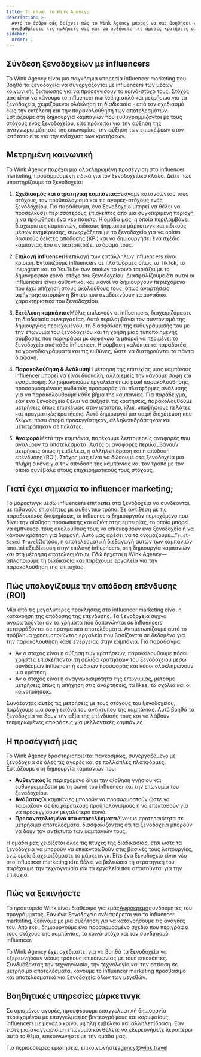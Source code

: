 ```yaml
---
title: Τι είναι το Wink Agency;
description: >-
  Αυτό το άρθρο σάς δείχνει πώς το Wink Agency μπορεί να σας βοηθήσει να
  αναβαθμίσετε τις πωλήσεις σας και να αυξήσετε τις άμεσες κρατήσεις σας.
sidebar:
  order: 1
---
```


## Σύνδεση ξενοδοχείων με influencers

Το Wink Agency είναι μια παγκόσμια υπηρεσία influencer marketing που βοηθά τα ξενοδοχεία να συνεργάζονται με influencers των μέσων κοινωνικής δικτύωσης για να προσεγγίσουν το κοινό-στόχο τους. Στόχος μας είναι να κάνουμε το influencer marketing απλό και μετρήσιμο για τα ξενοδοχεία, χειριζόμενοι ολόκληρη τη διαδικασία - από τον σχεδιασμό έως την εκτέλεση και την παρακολούθηση των αποτελεσμάτων. Εστιάζουμε στη δημιουργία καμπανιών που ευθυγραμμίζονται με τους στόχους ενός ξενοδοχείου, είτε πρόκειται για την αύξηση της αναγνωρισιμότητας της επωνυμίας, την αύξηση των επισκέψεων στον ιστότοπο είτε για την ενίσχυση των κρατήσεων.

## Μετρημένη κοινωνική

Το Wink Agency παρέχει μια ολοκληρωμένη προσέγγιση στο influencer marketing, προσαρμοσμένη ειδικά για τον ξενοδοχειακό κλάδο. Δείτε πώς υποστηρίζουμε τα ξενοδοχεία:

1. **Σχεδιασμός και στρατηγική καμπάνιας**Ξεκινάμε κατανοώντας τους στόχους, τον προϋπολογισμό και τις αγορές-στόχους ενός ξενοδοχείου. Για παράδειγμα, ένα ξενοδοχείο μπορεί να θέλει να προσελκύσει περισσότερους επισκέπτες από μια συγκεκριμένη περιοχή ή να προωθήσει ένα νέο πακέτο. Η ομάδα μας, η οποία περιλαμβάνει διαχειριστές καμπανιών, ειδικούς ψηφιακού μάρκετινγκ και ειδικούς μέσων ενημέρωσης, συνεργάζεται με το ξενοδοχείο για να ορίσει βασικούς δείκτες απόδοσης (KPI) και να δημιουργήσει ένα σχέδιο καμπάνιας που αντικατοπτρίζει το όραμά τους.

2. **Επιλογή influencer**Η επιλογή των κατάλληλων influencers είναι κρίσιμη. Εντοπίζουμε influencers σε πλατφόρμες όπως το TikTok, το Instagram και το YouTube των οποίων το κοινό ταιριάζει με το δημογραφικό κοινό-στόχο του ξενοδοχείου. Διασφαλίζουμε ότι αυτοί οι influencers είναι αυθεντικοί και ικανοί να δημιουργούν περιεχόμενο που έχει απήχηση στους ακολούθους τους, όπως αναρτήσεις αφήγησης ιστοριών ή βίντεο που αναδεικνύουν τα μοναδικά χαρακτηριστικά του ξενοδοχείου.

3. **Εκτέλεση καμπάνιας**Μόλις επιλεγούν οι influencers, διαχειριζόμαστε τη διαδικασία συνεργασίας. Αυτό περιλαμβάνει τον συντονισμό της δημιουργίας περιεχομένου, τη διασφάλιση της ευθυγράμμισής του με την επωνυμία του ξενοδοχείου και τη χρήση μιας τυποποιημένης σύμβασης που περιγράφει με σαφήνεια τι μπορεί να περιμένει το ξενοδοχείο από κάθε influencer. Η σύμβαση καλύπτει τα παραδοτέα, τα χρονοδιαγράμματα και τις ευθύνες, ώστε να διατηρούνται τα πάντα διαφανή.

4. **Παρακολούθηση & Ανάλυση**Η μέτρηση της επιτυχίας μιας καμπάνιας influencer μπορεί να είναι δύσκολη, αλλά εμείς την κάνουμε σαφή και εφαρμόσιμη. Χρησιμοποιούμε εργαλεία όπως pixel παρακολούθησης, προσαρμοσμένους κωδικούς προσφοράς και πλατφόρμες ανάλυσης για να παρακολουθούμε κάθε βήμα της καμπάνιας. Για παράδειγμα, εάν ένα ξενοδοχείο θέλει να αυξήσει τις κρατήσεις, παρακολουθούμε μετρήσεις όπως επισκέψεις στον ιστότοπο, κλικ, υποψήφιους πελάτες και πραγματικές κρατήσεις. Αυτό δημιουργεί μια σαφή διοχέτευση που δείχνει πόσα άτομα προσεγγίστηκαν, αλληλεπιδράστηκαν και μετατράπηκαν σε πελάτες.

5. **Αναφορά**Μετά την καμπάνια, παρέχουμε λεπτομερείς αναφορές που αναλύουν τα αποτελέσματα. Αυτές οι αναφορές περιλαμβάνουν μετρήσεις όπως η εμβέλεια, η αλληλεπίδραση και η απόδοση επένδυσης (ROI). Στόχος μας είναι να δώσουμε στα ξενοδοχεία μια πλήρη εικόνα για την απόδοση της καμπάνιας και τον τρόπο με τον οποίο συνέβαλε στους επιχειρηματικούς τους στόχους.

## Γιατί έχει σημασία το influencer marketing;

Το μάρκετινγκ μέσω influencers επιτρέπει στα ξενοδοχεία να συνδέονται με πιθανούς επισκέπτες με αυθεντικό τρόπο. Σε αντίθεση με τις παραδοσιακές διαφημίσεις, οι influencers δημιουργούν περιεχόμενο που δίνει την αίσθηση προσωπικής και αξιόπιστης εμπειρίας, το οποίο μπορεί να εμπνεύσει τους ακολούθους τους να επισκεφθούν ένα ξενοδοχείο ή να κάνουν κράτηση για διαμονή. Αυτό μας αρέσει να το ονομάζουμε...`Trust-Based Travel`Ωστόσο, η αποτελεσματική διεξαγωγή αυτών των καμπανιών απαιτεί εξειδίκευση στην επιλογή influencers, στη δημιουργία καμπανιών και στη μέτρηση αποτελεσμάτων. Εδώ έρχεται η Wink Agency—απλοποιούμε τη διαδικασία και παρέχουμε εργαλεία για την παρακολούθηση της επιτυχίας.

## Πώς υπολογίζουμε την απόδοση επένδυσης (ROI)

Μία από τις μεγαλύτερες προκλήσεις στο influencer marketing είναι η κατανόηση της απόδοσης της επένδυσης. Τα ξενοδοχεία συχνά αναρωτιούνται αν τα χρήματα που δαπανώνται σε influencers μεταφράζονται σε πραγματικά αποτελέσματα. Αντιμετωπίζουμε αυτό το πρόβλημα χρησιμοποιώντας εργαλεία που βασίζονται σε δεδομένα για την παρακολούθηση κάθε ενέργειας στην καμπάνια. Για παράδειγμα:

* Αν ο στόχος είναι η αύξηση των κρατήσεων, παρακολουθούμε πόσοι χρήστες επισκέπτονται τη σελίδα κρατήσεων του ξενοδοχείου μέσω συνδέσμων influencer ή κωδικών προσφοράς και πόσοι ολοκληρώνουν μια κράτηση.
* Αν ο στόχος είναι η αναγνωρισιμότητα της επωνυμίας, μετράμε μετρήσεις όπως η απήχηση στις αναρτήσεις, τα likes, τα σχόλια και οι κοινοποιήσεις.

Συνδέοντας αυτές τις μετρήσεις με τους στόχους του ξενοδοχείου, παρέχουμε μια σαφή εικόνα του αντίκτυπου της καμπάνιας. Αυτό βοηθά τα ξενοδοχεία να δουν την αξία της επένδυσής τους και να λάβουν τεκμηριωμένες αποφάσεις για μελλοντικές καμπάνιες.

## Η προσέγγισή μας

Το Wink Agency δραστηριοποιείται παγκοσμίως, συνεργαζόμενο με ξενοδοχεία σε όλες τις αγορές και σε πολλαπλές πλατφόρμες. Εστιάζουμε στη δημιουργία καμπανιών που:

* **Αυθεντικός**Το περιεχόμενο δίνει την αίσθηση γνήσιου και ευθυγραμμίζεται με τη φωνή του influencer και την επωνυμία του ξενοδοχείου.
* **Ανάβατος**Οι καμπάνιες μπορούν να προσαρμοστούν ώστε να ταιριάζουν σε διαφορετικούς προϋπολογισμούς ή να επεκταθούν για να προσεγγίσουν μεγαλύτερο κοινό.
* **Προσανατολισμένο στα αποτελέσματα**Δίνουμε προτεραιότητα σε μετρήσιμα αποτελέσματα, διασφαλίζοντας ότι τα ξενοδοχεία μπορούν να δουν τον αντίκτυπο των καμπανιών τους.

Η ομάδα μας χειρίζεται όλες τις πτυχές της διαδικασίας, έτσι ώστε τα ξενοδοχεία να μπορούν να επικεντρωθούν στις βασικές τους λειτουργίες, ενώ εμείς διαχειριζόμαστε το μάρκετινγκ. Είτε ένα ξενοδοχείο είναι νέο στο influencer marketing είτε θέλει να βελτιώσει τη στρατηγική του, παρέχουμε την τεχνογνωσία και τα εργαλεία που απαιτούνται για την επιτυχία.

## Πώς να ξεκινήσετε

Το πρακτορείο Wink είναι διαθέσιμο για εμάς[Αφρόκρεμα](/managed-social/what-is-managed-social/#subscription-tiers)συνδρομητές του προγράμματος.
Εάν ένα ξενοδοχείο ενδιαφέρεται για το influencer marketing, ξεκινάμε με μια συζήτηση για να κατανοήσουμε τις ανάγκες του.
Από εκεί, δημιουργούμε ένα προσαρμοσμένο σχέδιο που περιγράφει τους στόχους της καμπάνιας, το κοινό-στόχο και τον συνδυασμό influencer.

Το Wink Agency έχει σχεδιαστεί για να βοηθά τα ξενοδοχεία να εξερευνήσουν νέους τρόπους επικοινωνίας με τους επισκέπτες. Συνδυάζοντας την τεχνογνωσία, την τεχνολογία και την εστίαση σε μετρήσιμα αποτελέσματα, κάνουμε το influencer marketing προσβάσιμο και αποτελεσματικό για ξενοδοχεία όλων των μεγεθών.

## Βοηθητικές υπηρεσίες μάρκετινγκ

Σε ορισμένες αγορές, προσφέρουμε επαγγελματική δημιουργία περιεχομένου με επαγγελματίες βιντεογράφους και κορυφαίους influencers με μεγάλο κοινό, υψηλή εμβέλεια και αλληλεπίδραση. Εάν είστε μια αναγνωρίσιμη επωνυμία και θέλετε να εξερευνήσετε περαιτέρω αυτό το θέμα, επικοινωνήστε με την ομάδα μας.

Για περισσότερες ερωτήσεις, επικοινωνήστε[agency@wink.travel](mailto://agency@wink.travel)

